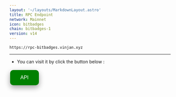 ```yaml
---
layout: '~/layouts/MarkdownLayout.astro'
title: RPC Endpoint
network: Mainnet
icon: bitbadges
chain: bitbadges-1
version: v14
---
```

```
https://rpc-bitbadges.vinjan.xyz
```
--------------

- You can visit it by click the button below :
<a href="https://rpc-bitbadges.vinjan.xyz" target="_blank">
  <button style="background-color: green; border: none; color: white; padding: 15px 32px; text-align: center; text-decoration: none; display: inline-block; font-size: 16px; margin: 4px 2px; cursor: pointer; border-radius: 10px; box-shadow: 0 8px 16px 0 rgba(0,0,0,0.2), 0 6px 20px 0 rgba(0,0,0,0.19);" onmouseover="this.style.boxShadow='0 0 0 4px rgba(0,255,0,0.5)'" onmouseout="this.style.boxShadow='0 8px 16px 0 rgba(0,0,0,0.2), 0 6px 20px 0 rgba(0,0,0,0.19)'">API</button>
</a>
